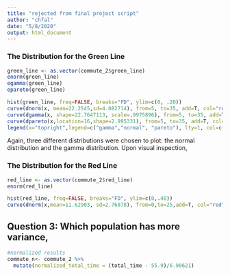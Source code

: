 ```yaml
---
title: "rejected from final project script"
author: "chfal"
date: "5/8/2020"
output: html_document
---
```


### The Distribution for the Green Line
```r
green_line <- as.vector(commute_2$green_line)
enorm(green_line)
egamma(green_line)
epareto(green_line)
```
```r
hist(green_line, freq=FALSE, breaks="FD", ylim=c(0, .20))
curve(dnorm(x, mean=22.2545,sd=4.082714), from=5, to=35, add=T, col="red",lwd=2)
curve(dgamma(x, shape=22.7647113, scale=.9975896), from=5, to=35, add=T, col="blue",lwd=2)
curve(dpareto(x,location=16,shape=2.995331), from=5, to=35, add=T, col="purple",lwd=2)
legend(x="topright",legend=c("gamma","normal", "pareto"), lty=1, col=c("blue", "red","purple"))

```
Again, three different distributions were chosen to plot: the normal distribution and the gamma distribution. Upon visual inspection, 


### The Distribution for the Red Line
```r
red_line <- as.vector(commute_2$red_line)
enorm(red_line)
```
```r
hist(red_line, freq=FALSE, breaks="FD", ylim=c(0,.40))
curve(dnorm(x,mean=11.62903, sd=2.76878), from=0,to=25,add=T, col="red", lwd=2)
```

## Question 3: Which population has more variance, 

```r
#normalized results
commute_n<- commute_2 %>%
  mutate(normalized_total_time = (total_time - 55.9)/6.90621)
```